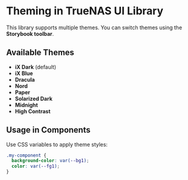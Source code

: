 
<Meta title="Style Guide/Themes" />

# Theming in TrueNAS UI Library

This library supports multiple themes. You can switch themes using the **Storybook toolbar**.

## Available Themes
- **iX Dark** (default)
- **iX Blue**
- **Dracula**
- **Nord**
- **Paper**
- **Solarized Dark**
- **Midnight**
- **High Contrast**

## Usage in Components
Use CSS variables to apply theme styles:

```scss
.my-component {
  background-color: var(--bg1);
  color: var(--fg1);
}

